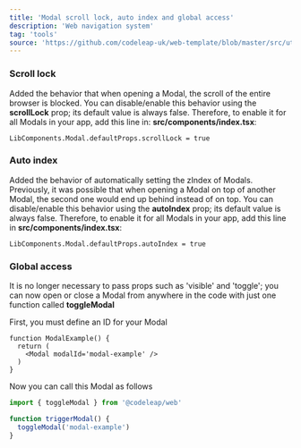 ```yaml
---
title: 'Modal scroll lock, auto index and global access'
description: 'Web navigation system'
tag: 'tools'
source: 'https://github.com/codeleap-uk/web-template/blob/master/src/utils/navigation.ts'
---
```


### Scroll lock

Added the behavior that when opening a Modal, the scroll of the entire browser is blocked. You can disable/enable this behavior using 
the **scrollLock** prop; its default value is always false. Therefore, to enable it for all Modals in your app, add this line in:
**src/components/index.tsx**:

```tsx
LibComponents.Modal.defaultProps.scrollLock = true
```

### Auto index

Added the behavior of automatically setting the zIndex of Modals. Previously, it was possible that when opening a Modal on top of another 
Modal, the second one would end up behind instead of on top. You can disable/enable this behavior using the **autoIndex** prop; its default value 
is always false. Therefore, to enable it for all Modals in your app, add this line in **src/components/index.tsx**:

```tsx
LibComponents.Modal.defaultProps.autoIndex = true
```

### Global access

It is no longer necessary to pass props such as 'visible' and 'toggle'; you can now open or close a Modal from anywhere in the code with just one 
function called **toggleModal**

First, you must define an ID for your Modal

```tsx
function ModalExample() {
  return (
    <Modal modalId='modal-example' />
  )
}
```

Now you can call this Modal as follows

```ts
import { toggleModal } from '@codeleap/web'

function triggerModal() {
  toggleModal('modal-example')
}
```

